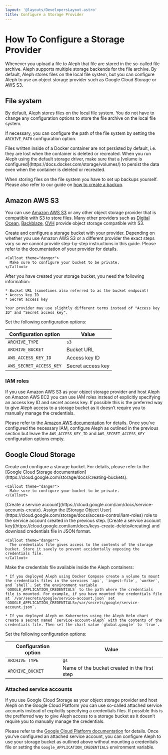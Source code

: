 ```yaml
---
layout: '@layouts/DevelopersLayout.astro'
title: Configure a Storage Provider
---
```


# How To Configure a Storage Provider

<p class="lead">Whenever you upload a file to Aleph that file are stored in the so-called file archive. Aleph supports multiple storage backends for the file archive. By default, Aleph stores files on the local file system, but you can configure Aleph to use an object storage provider such as Google Cloud Storage or AWS S3.</p>

## File system

By default, Aleph stores files on the local file system. You do not have to change any configuration options to store the file archive on the local file system.

If necessary, you can configure the path of the file system by setting the `ARCHIVE_PATH` configuration option.

<Callout theme="danger">
  Files written inside of a Docker container are not persisted by default, i.e. they are lost when the container is deleted or recreated. When you run Aleph using the default storage driver, make sure that a [volume is configured](https://docs.docker.com/storage/volumes/) to persist the data even when the container is deleted or recreated.

  When storing files on the file system you have to set up backups yourself. Please also refer to our guide on [how to create a backup](/developers/how-to/operations/backups).
</Callout>

## Amazon AWS S3

You can use [Amazon AWS S3](https://aws.amazon.com/s3/) or any other object storage provider that is compatible with S3 to store files. Many other providers such as [Digital Ocean](https://www.digitalocean.com/products/spaces), [Backblaze](https://www.backblaze.com/cloud-storage), [OVH](https://www.ovhcloud.com/en/public-cloud/object-storage/) provide object storage compatible with S3.

<Steps>
  <Step>
    Create and configure a storage bucket with your provider. Depending on whether you use Amazon AWS S3 or a different provider the exact steps vary so we cannot provide step-by-step instructions in this guide. Please refer to the documentation of your provider for details.

    <Callout theme="danger">
      Make sure to configure your bucket to be private.
    </Callout>
  </Step>

  <Step>
    After you have created your storage bucket, you need the following information:

    * Bucket URL (sometimes also referred to as the bucket endpoint)
    * Access key ID
    * Secret access key

    Your provider may use slightly different terms instead of "Access key ID" and "Secret access key".
  </Step>

  <Step>
    Set the following configuration options:

| Configuration option | Value |
| --- | --- |
| `ARCHIVE_TYPE` | `s3` |
| `ARCHIVE_BUCKET` | Bucket URL |
| `AWS_ACCESS_KEY_ID` | Access key ID |
| `AWS_SECRET_ACCESS_KEY` | Secret access key |
  </Step>
</Steps>

### IAM roles

If you use Amazon AWS S3 as your object storage provider and host Aleph on Amazon AWS EC2 you can use IAM roles instead of explicitly specifying an access key ID and secret access key. If possible this is the preferred way to give Aleph access to a storage bucket as it doesn’t require you to manually manage the credentials.

Please refer to the [Amazon AWS documentation](https://docs.aws.amazon.com/sdkref/latest/guide/access-iam-roles-for-ec2.html) for details. Once you’ve configured the necessary IAM, configure Aleph as outlined in the previous section but leave the `AWS_ACCESS_KEY_ID` and `AWS_SECRET_ACCESS_KEY` configuration options empty.

## Google Cloud Storage

<Steps>
  <Step>
    Create and configure a storage bucket. For details, please refer to the [Google Cloud Storage documentation](https://cloud.google.com/storage/docs/creating-buckets).

    <Callout theme="danger">
      Make sure to configure your bucket to be private.
    </Callout>
  </Step>

  <Step>
    [Create a service account](https://cloud.google.com/iam/docs/service-accounts-create).
  </Step>

  <Step>
    Assign the [Storage Object User](https://cloud.google.com/storage/docs/access-control/iam-roles) role to the service account created in the previous step.
  </Step>

  <Step>
    [Create a service account key](https://cloud.google.com/iam/docs/keys-create-delete#creating) and download credentials file in JSON format.

    <Callout theme="danger">
      The credentials file gives access to the contents of the storage bucket. Store it savely to prevent accidentally exposing the credentials file.
    </Callout>
  </Step>

  <Step>
    Make the credentials file available inside the Aleph containers:

    * If you deployed Aleph using Docker Compose create a volume to mount the credentials files in the services `api`, `ingest-file`, `worker`, and `shell`. Set the environment variable `GOOGLE_APPLICATION_CREDENTIALS` to the path where the credentials file is mounted. For example, if you have mounted the credentials file at `/var/secrets/google/service-account.json` set `GOOGLE_APPLICATION_CREDENTIALS=/var/secrets/google/service-account.json`.

    * If you deployed Aleph on Kubernetes using the Aleph Helm chart create a secret named `service-account-aleph` with the contents of the credentials file. Then set the chart value `global.google` to `true`.
  </Step>

  <Step>
    Set the following configuration options:

| Configuration option | Value |
| --- | --- |
| `ARCHIVE_TYPE` | `gs` |
| `ARCHIVE_BUCKET` | Name of the bucket created in the first step |
  </Step>
</Steps>

### Attached service accounts

If you use Google Cloud Storage as your object storage provider and host Aleph on the Google Cloud Platform you can use so-called attached service accounts instead of explicitly specifying a credentials files. If possible this is the prefferred way to give Aleph access to a storage bucket as it doesn’t require you to manually manage the credentials.

Please refer to the [Google Cloud Platform documentation](https://cloud.google.com/iam/docs/attach-service-accounts) for details. Once you’ve configured an attached service account, you can configure Aleph to use your storage bucket as outlined above without mounting a credentials file or setting the `Google_APPLICATION_CREDENTIALS` environment variable.
